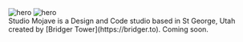 
<div className="not-prose flex gap-6 items-center justify-between">
  <Image src="./icon.svg" alt="hero" width={48} height={57.39} />
  <Image src="./word.svg" alt="hero" width={144} height={24} />
</div>

<div className="text-center max-w-xl m-auto my-24 md:my-32">
  Studio Mojave is a Design and Code studio based in St George, Utah created by
  [Bridger Tower](https://bridger.to). Coming soon.
</div>

<Portfolio />
